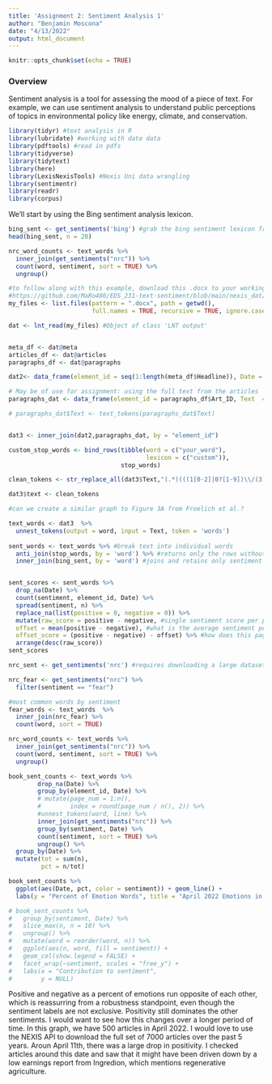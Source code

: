 ```yaml
---
title: 'Assignment 2: Sentiment Analysis 1'
author: "Benjamin Moscona"
date: "4/13/2022"
output: html_document
---
```


```r
knitr::opts_chunk$set(echo = TRUE)
```

### Overview

Sentiment analysis is a tool for assessing the mood of a piece of text. For example, we can use sentiment analysis to understand public perceptions of topics in environmental policy like energy, climate, and conservation.

```r
library(tidyr) #text analysis in R
library(lubridate) #working with date data
library(pdftools) #read in pdfs
library(tidyverse)
library(tidytext)
library(here)
library(LexisNexisTools) #Nexis Uni data wrangling
library(sentimentr)
library(readr)
library(corpus)
```


We'll start by using the Bing sentiment analysis lexicon.

```r
bing_sent <- get_sentiments('bing') #grab the bing sentiment lexicon from tidytext
head(bing_sent, n = 20)
```


```r
nrc_word_counts <- text_words %>%
  inner_join(get_sentiments("nrc")) %>%
  count(word, sentiment, sort = TRUE) %>%
  ungroup()
```


```r
#to follow along with this example, download this .docx to your working directory: 
#https://github.com/MaRo406/EDS_231-text-sentiment/blob/main/nexis_dat/Nexis_IPCC_Results.docx
my_files <- list.files(pattern = ".docx", path = getwd(),
                       full.names = TRUE, recursive = TRUE, ignore.case = TRUE)

dat <- lnt_read(my_files) #Object of class 'LNT output'


meta_df <- dat@meta
articles_df <- dat@articles
paragraphs_df <- dat@paragraphs

dat2<- data_frame(element_id = seq(1:length(meta_df$Headline)), Date = meta_df$Date, Headline = meta_df$Headline)

# May be of use for assignment: using the full text from the articles
paragraphs_dat <- data_frame(element_id = paragraphs_df$Art_ID, Text  = paragraphs_df$Paragraph)

# paragraphs_dat$Text <- text_tokens(paragraphs_dat$Text)


dat3 <- inner_join(dat2,paragraphs_dat, by = "element_id")

```
```r
custom_stop_words <- bind_rows(tibble(word = c("your_word"),  
                                      lexicon = c("custom")), 
                               stop_words)

clean_tokens <- str_replace_all(dat3$Text,"(.*)(((1[0-2]|0?[1-9])\\/(3[01]|[12][0-9]|0?[1-9])\\/(?:[0-9]{2})?[0-9]{2})|((Jan(uary)?|Feb(ruary)?|Mar(ch)?|Apr(il)?|May|Jun(e)?|Jul(y)?|Aug(ust)?|Sep(tember)?|Oct(ober)?|Nov(ember)?|Dec(ember)?)\\s+\\d{1,2},\\s+\\d{4}))(.*)","")

dat3$text <- clean_tokens
```

```r
#can we create a similar graph to Figure 3A from Froelich et al.? 

text_words <- dat3  %>%
  unnest_tokens(output = word, input = Text, token = 'words')
 
sent_words <- text_words %>% #break text into individual words
  anti_join(stop_words, by = 'word') %>% #returns only the rows without stop words
  inner_join(bing_sent, by = 'word') #joins and retains only sentiment words


sent_scores <- sent_words %>%
  drop_na(Date) %>%
  count(sentiment, element_id, Date) %>%
  spread(sentiment, n) %>%
  replace_na(list(positive = 0, negative = 0)) %>%
  mutate(raw_score = positive - negative, #single sentiment score per page
  offset = mean(positive - negative), #what is the average sentiment per page?
  offset_score = (positive - negative) - offset) %>% #how does this page's sentiment compare to that of the average page?
  arrange(desc(raw_score))
sent_scores

```
```r

nrc_sent <- get_sentiments('nrc') #requires downloading a large dataset via prompt

nrc_fear <- get_sentiments("nrc") %>% 
  filter(sentiment == "fear")

#most common words by sentiment
fear_words <- text_words  %>%
  inner_join(nrc_fear) %>%
  count(word, sort = TRUE)
```

```r
nrc_word_counts <- text_words %>%
  inner_join(get_sentiments("nrc")) %>%
  count(word, sentiment, sort = TRUE) %>%
  ungroup()
```

```r
book_sent_counts <- text_words %>%
        drop_na(Date) %>% 
        group_by(element_id, Date) %>%
        # mutate(page_num = 1:n(),
        #        index = round(page_num / n(), 2)) %>%
        #unnest_tokens(word, line) %>%
        inner_join(get_sentiments("nrc")) %>%
        group_by(sentiment, Date) %>%
        count(sentiment, sort = TRUE) %>%
        ungroup() %>% 
  group_by(Date) %>% 
  mutate(tot = sum(n),
         pct = n/tot) 

book_sent_counts %>% 
  ggplot(aes(Date, pct, color = sentiment)) + geom_line() +
  labs(y = "Percent of Emotion Words", title = "April 2022 Emotions in Articles with keyword: Regenerative Agriculture")

# book_sent_counts %>%
#   group_by(sentiment, Date) %>%
#   slice_max(n, n = 10) %>% 
#   ungroup() %>%
#   mutate(word = reorder(word, n)) %>%
#   ggplot(aes(n, word, fill = sentiment)) +
#   geom_col(show.legend = FALSE) +
#   facet_wrap(~sentiment, scales = "free_y") +
#   labs(x = "Contribution to sentiment",
#        y = NULL)
```

Positive and negative as a percent of emotions run opposite of each other, which is reassurring from a robustness standpoint, even though the sentiment labels are not exclusive. Positivity still dominates the other sentiments. I would want to see how this changes over a longer period of time. In this graph, we have 500 articles in April 2022. I would love to use the NEXIS API to download the full set of 7000 articles over the past 5 years. Aroun April 11th, there was a large drop in positivity. I checked articles around this date and saw that it might have been driven down by a low earnings report from Ingredion, which mentions regenerative agriculture.





